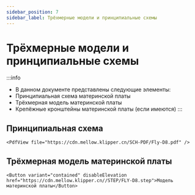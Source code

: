 ```yaml
---
sidebar_position: 7
sidebar_label: Трёхмерные модели и принципиальные схемы
---
```




# Трёхмерные модели и принципиальные схемы

:::info
* В данном документе представлены следующие элементы:
* Принципиальная схема материнской платы
* Трёхмерная модель материнской платы
* Крепёжные кронштейны материнской платы (если имеются)
:::

## Принципиальная схема

    <PdfView file="https://cdn.mellow.klipper.cn/SCH-PDF/Fly-D8.pdf" />


## Трёхмерная модель материнской платы

    <Button variant="contained" disableElevation href="https://cdn.mellow.klipper.cn//STEP/FLY-D8.step">Модель материнской платы</Button>